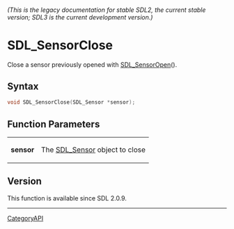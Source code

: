 ====== (This is the legacy documentation for stable SDL2, the current stable version; SDL3 is the current development version.) ======
= SDL_SensorClose =

Close a sensor previously opened with [[SDL_SensorOpen]]().

== Syntax ==

<syntaxhighlight lang='c'>
void SDL_SensorClose(SDL_Sensor *sensor);
</syntaxhighlight>

== Function Parameters ==

{|
|'''sensor'''
|The [[SDL_Sensor]] object to close
|}

== Version ==

This function is available since SDL 2.0.9.

----
[[CategoryAPI]]


